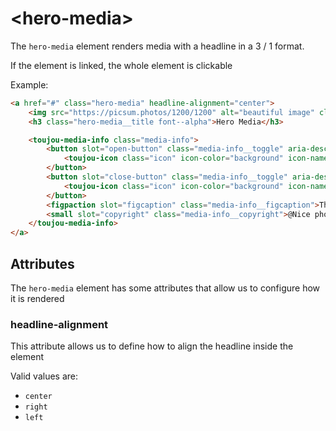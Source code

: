 # &lt;hero-media&gt;
The `hero-media` element renders media with a headline in a 3 / 1 format.

If the element is linked, the whole element is clickable

Example:
```html
<a href="#" class="hero-media" headline-alignment="center">
    <img src="https://picsum.photos/1200/1200" alt="beautiful image" class="hero-media__media">
    <h3 class="hero-media__title font--alpha">Hero Media</h3>

    <toujou-media-info class="media-info">
        <button slot="open-button" class="media-info__toggle" aria-description="Toggle the image caption and / or copyright">
            <toujou-icon class="icon" icon-color="background" icon-name="info" icon-size="ms"></toujou-icon>
        </button>
        <button slot="close-button" class="media-info__toggle" aria-description="Toggle the image caption and / or copyright">
            <toujou-icon class="icon" icon-color="background" icon-name="close" icon-size="ms"></toujou-icon>
        </button>
        <figpaction slot="figcaption" class="media-info__figcaption">This is a beautiful description</figpaction>
        <small slot="copyright" class="media-info__copyright">@Nice photographer</small>
    </toujou-media-info>
</a>
```

## Attributes

The `hero-media` element has some attributes that allow us to configure how it is rendered

### headline-alignment
This attribute allows us to define how to align the headline inside the element

Valid values are:
- `center`
- `right`
- `left`

